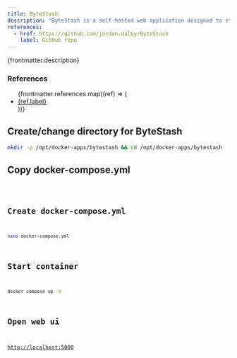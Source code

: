 ```yaml
---
title: ByteStash
description: "ByteStash is a self-hosted web application designed to store, organise and manage your code snippets efficiently. With support for creating, editing and filtering snippets, ByteStash helps you keep track of your code in one secure place."
references:
  - href: https://github.com/jordan-dalby/ByteStash
    label: GitHub repo
---
```



<p>{frontmatter.description}</p>

### References

<ul>
  {frontmatter.references.map((ref) => (
    <li>
      <a href={ref.href}>{ref.label}</a>
    </li>
  ))}
</ul>

## Create/change directory for ByteStash

```sh
mkdir -p /opt/docker-apps/bytestash && cd /opt/docker-apps/bytestash
```

## Copy docker-compose.yml

<Code lang="yml" title="docker-compose.yml" code={yaml} />

## Create docker-compose.yml

```sh
nano docker-compose.yml
```

## Start container

```sh
docker compose up -d
```

## Open web ui

[http://localhost:5000](http://localhost:5000)

